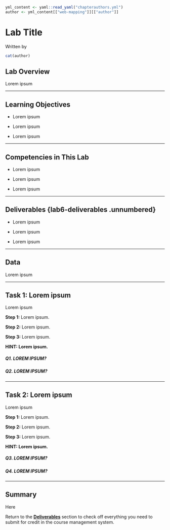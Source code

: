 ```r
yml_content <- yaml::read_yaml("chapterauthors.yml")
author <- yml_content[["web-mapping"]][["author"]]
```
# Lab Title {#web-mapping}

Written by
```r
cat(author)
```

## Lab Overview {.unnumbered}

Lorem ipsum

------------------------------------------------------------------------

## Learning Objectives {.unnumbered}

-   Lorem ipsum

-   Lorem ipsum 

-   Lorem ipsum 

------------------------------------------------------------------------

## Competencies in This Lab {.unnumbered}

-   Lorem ipsum

-   Lorem ipsum

-   Lorem ipsum

------------------------------------------------------------------------

## Deliverables {lab6-deliverables .unnumbered}

-   Lorem ipsum

-   Lorem ipsum

-   Lorem ipsum

------------------------------------------------------------------------

## Data {.unnumbered}

Lorem ipsum

------------------------------------------------------------------------

## Task 1: Lorem ipsum {.unnumbered}

Lorem ipsum

**Step 1:** Lorem ipsum.

**Step 2:** Lorem ipsum.

**Step 3:** Lorem ipsum.

__HINT: Lorem ipsum.__

##### Q1. LOREM IPSUM? {.unnumbered}

##### Q2. LOREM IPSUM? {.unnumbered}

------------------------------------------------------------------------

## Task 2: Lorem ipsum {.unnumbered}

Lorem ipsum

**Step 1:** Lorem ipsum.

**Step 2:** Lorem ipsum.

**Step 3:** Lorem ipsum.

__HINT: Lorem ipsum.__

##### Q3. LOREM IPSUM? {.unnumbered}

##### Q4. LOREM IPSUM? {.unnumbered}

------------------------------------------------------------------------

## Summary {.unnumbered}

Here

Return to the **[Deliverables](#lab6-deliverables)** section to check off everything you need to submit for credit in the course management system.
